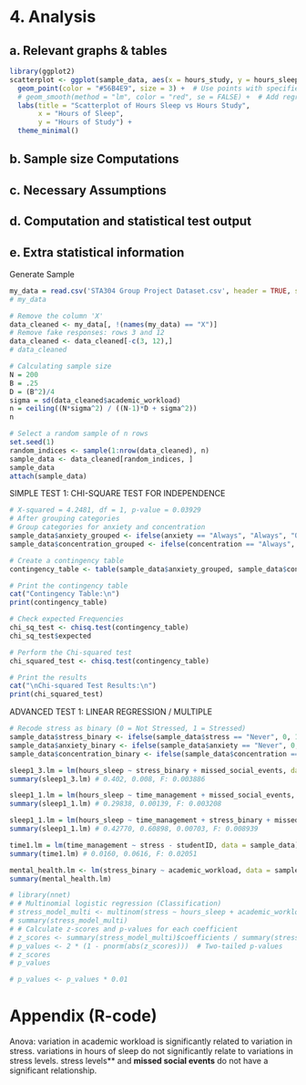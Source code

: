 
# 4. Analysis

## a. Relevant graphs & tables

```r
library(ggplot2)
scatterplot <- ggplot(sample_data, aes(x = hours_study, y = hours_sleep)) +
  geom_point(color = "#56B4E9", size = 3) +  # Use points with specified color and size
  # geom_smooth(method = "lm", color = "red", se = FALSE) +  # Add regression line (linear model)
  labs(title = "Scatterplot of Hours Sleep vs Hours Study",
       x = "Hours of Sleep", 
       y = "Hours of Study") +
  theme_minimal()
```
## b. Sample size Computations
## c. Necessary Assumptions
## d. Computation and statistical test output
## e. Extra statistical information

Generate Sample
```r
my_data = read.csv('STA304 Group Project Dataset.csv', header = TRUE, sep=',')
# my_data

# Remove the column 'X'
data_cleaned <- my_data[, !(names(my_data) == "X")]
# Remove fake responses: rows 3 and 12
data_cleaned <- data_cleaned[-c(3, 12),]
# data_cleaned

# Calculating sample size
N = 200
B = .25
D = (B^2)/4
sigma = sd(data_cleaned$academic_workload)  
n = ceiling((N*sigma^2) / ((N-1)*D + sigma^2))
n

# Select a random sample of n rows
set.seed(1)
random_indices <- sample(1:nrow(data_cleaned), n)
sample_data <- data_cleaned[random_indices, ]
sample_data
attach(sample_data)
```

SIMPLE TEST 1: CHI-SQUARE TEST FOR INDEPENDENCE
```r
# X-squared = 4.2481, df = 1, p-value = 0.03929
# After grouping categories
# Group categories for anxiety and concentration
sample_data$anxiety_grouped <- ifelse(anxiety == "Always", "Always", "Other")
sample_data$concentration_grouped <- ifelse(concentration == "Always", "Always", "Other")

# Create a contingency table
contingency_table <- table(sample_data$anxiety_grouped, sample_data$concentration_grouped)

# Print the contingency table
cat("Contingency Table:\n")
print(contingency_table)

# Check expected Frequencies
chi_sq_test <- chisq.test(contingency_table)
chi_sq_test$expected

# Perform the Chi-squared test
chi_squared_test <- chisq.test(contingency_table)

# Print the results
cat("\nChi-squared Test Results:\n")
print(chi_squared_test)
```


ADVANCED TEST 1: LINEAR REGRESSION / MULTIPLE
```r

# Recode stress as binary (0 = Not Stressed, 1 = Stressed)
sample_data$stress_binary <- ifelse(sample_data$stress == "Never", 0, 1)
sample_data$anxiety_binary <- ifelse(sample_data$anxiety == "Never", 0, 1)
sample_data$concentration_binary <- ifelse(sample_data$concentration == "Never", 0, 1)

sleep1_3.lm = lm(hours_sleep ~ stress_binary + missed_social_events, data = sample_data)
summary(sleep1_3.lm) # 0.402, 0.008, F: 0.003886

sleep1_1.lm = lm(hours_sleep ~ time_management + missed_social_events, data = sample_data)
summary(sleep1_1.lm) # 0.29838, 0.00139, F: 0.003208

sleep1_1.lm = lm(hours_sleep ~ time_management + stress_binary + missed_social_events, data = sample_data)
summary(sleep1_1.lm) # 0.42770, 0.60898, 0.00703, F: 0.008939

time1.lm = lm(time_management ~ stress - studentID, data = sample_data)
summary(time1.lm) # 0.0160, 0.0616, F: 0.02051

mental_health.lm <- lm(stress_binary ~ academic_workload, data = sample_data) # 0.00201, 0.00925, F: 0.009247
summary(mental_health.lm)

# library(nnet)
# # Multinomial logistic regression (Classification)
# stress_model_multi <- multinom(stress ~ hours_sleep + academic_workload, data = sample_data)
# summary(stress_model_multi)
# # Calculate z-scores and p-values for each coefficient
# z_scores <- summary(stress_model_multi)$coefficients / summary(stress_model_multi)$standard.errors
# p_values <- 2 * (1 - pnorm(abs(z_scores)))  # Two-tailed p-values
# z_scores
# p_values

# p_values <- p_values * 0.01
```


# Appendix (R-code)



Anova:
variation in academic workload is significantly related to variation in stress.
variations in hours of sleep do not significantly relate to variations in stress levels.
stress levels** and **missed social events** do not have a significant relationship.